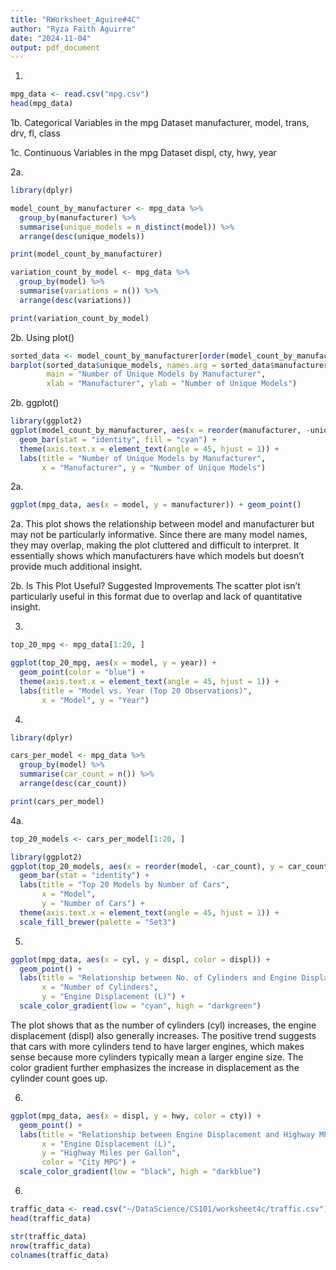 ```yaml
---
title: "RWorksheet_Aguire#4C"
author: "Ryza Faith Aguirre"
date: "2024-11-04"
output: pdf_document
---
```

1.
```r
mpg_data <- read.csv("mpg.csv")
head(mpg_data)
```
1b. Categorical Variables in the mpg Dataset
manufacturer, model, trans, drv, fl, class 

1c. Continuous Variables in the mpg Dataset
displ, cty, hwy, year

2a.
```r
library(dplyr)

model_count_by_manufacturer <- mpg_data %>%
  group_by(manufacturer) %>%
  summarise(unique_models = n_distinct(model)) %>%
  arrange(desc(unique_models))

print(model_count_by_manufacturer)

variation_count_by_model <- mpg_data %>%
  group_by(model) %>%
  summarise(variations = n()) %>%
  arrange(desc(variations))

print(variation_count_by_model)


```
2b. Using plot()
```r
sorted_data <- model_count_by_manufacturer[order(model_count_by_manufacturer$unique_models, decreasing = TRUE),]
barplot(sorted_data$unique_models, names.arg = sorted_data$manufacturer, las = 2, col = "cyan",
        main = "Number of Unique Models by Manufacturer",
        xlab = "Manufacturer", ylab = "Number of Unique Models")

```
2b. ggplot()
```r
library(ggplot2)
ggplot(model_count_by_manufacturer, aes(x = reorder(manufacturer, -unique_models), y = unique_models)) +
  geom_bar(stat = "identity", fill = "cyan") +
  theme(axis.text.x = element_text(angle = 45, hjust = 1)) +
  labs(title = "Number of Unique Models by Manufacturer",
       x = "Manufacturer", y = "Number of Unique Models")

```
2a.
```r
ggplot(mpg_data, aes(x = model, y = manufacturer)) + geom_point()

```
2a. This plot shows the relationship between model and manufacturer but may not be particularly informative. Since there are many model names, they may overlap, making the plot cluttered and difficult to interpret. It essentially shows which manufacturers have which models but doesn’t provide much additional insight.

2b. Is This Plot Useful? Suggested Improvements
The scatter plot isn’t particularly useful in this format due to overlap and lack of quantitative insight.

3.
```r
top_20_mpg <- mpg_data[1:20, ]

ggplot(top_20_mpg, aes(x = model, y = year)) +
  geom_point(color = "blue") +
  theme(axis.text.x = element_text(angle = 45, hjust = 1)) +
  labs(title = "Model vs. Year (Top 20 Observations)",
       x = "Model", y = "Year")

```
4.
```r
library(dplyr)

cars_per_model <- mpg_data %>%
  group_by(model) %>%
  summarise(car_count = n()) %>%
  arrange(desc(car_count))

print(cars_per_model)

```
4a.
```r
top_20_models <- cars_per_model[1:20, ]

library(ggplot2)
ggplot(top_20_models, aes(x = reorder(model, -car_count), y = car_count, fill = model)) +
  geom_bar(stat = "identity") +
  labs(title = "Top 20 Models by Number of Cars",
       x = "Model",
       y = "Number of Cars") +
  theme(axis.text.x = element_text(angle = 45, hjust = 1)) +
  scale_fill_brewer(palette = "Set3")

```
5.
```r
ggplot(mpg_data, aes(x = cyl, y = displ, color = displ)) +
  geom_point() +
  labs(title = "Relationship between No. of Cylinders and Engine Displacement",
       x = "Number of Cylinders",
       y = "Engine Displacement (L)") +
  scale_color_gradient(low = "cyan", high = "darkgreen")

```
The plot shows that as the number of cylinders (cyl) increases, the engine displacement (displ) also generally increases. The positive trend suggests that cars with more cylinders tend to have larger engines, which makes sense because more cylinders typically mean a larger engine size. The color gradient further emphasizes the increase in displacement as the cylinder count goes up.

6.
```r
ggplot(mpg_data, aes(x = displ, y = hwy, color = cty)) +
  geom_point() +
  labs(title = "Relationship between Engine Displacement and Highway MPG",
       x = "Engine Displacement (L)",
       y = "Highway Miles per Gallon",
       color = "City MPG") +
  scale_color_gradient(low = "black", high = "darkblue")

```
6.
```r
traffic_data <- read.csv("~/DataScience/CS101/worksheet4c/traffic.csv")
head(traffic_data)

str(traffic_data)
nrow(traffic_data)  
colnames(traffic_data)
```


